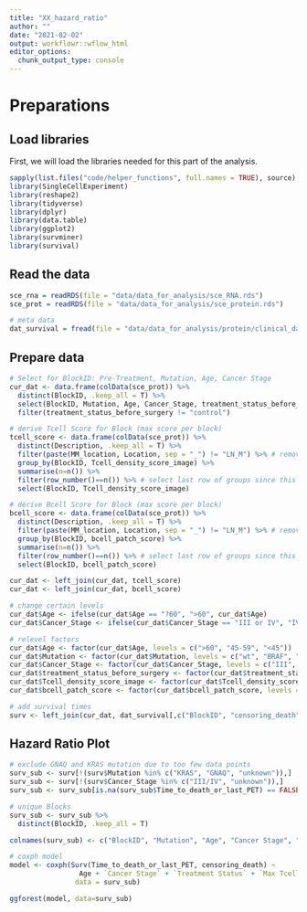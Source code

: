 ```yaml
---
title: "XX_hazard_ratio"
author: ""
date: "2021-02-02"
output: workflowr::wflow_html
editor_options:
  chunk_output_type: console
---
```


# Preparations

## Load libraries

First, we will load the libraries needed for this part of the analysis.

```r
sapply(list.files("code/helper_functions", full.names = TRUE), source)
library(SingleCellExperiment)
library(reshape2)
library(tidyverse)
library(dplyr)
library(data.table) 
library(ggplot2)
library(survminer)
library(survival)
```

## Read the data

```r
sce_rna = readRDS(file = "data/data_for_analysis/sce_RNA.rds")
sce_prot = readRDS(file = "data/data_for_analysis/sce_protein.rds")

# meta data
dat_survival = fread(file = "data/data_for_analysis/protein/clinical_data_protein.csv",stringsAsFactors = FALSE)
```

## Prepare data

```r
# Select for BlockID: Pre-Treatment, Mutation, Age, Cancer Stage
cur_dat <- data.frame(colData(sce_prot)) %>%
  distinct(BlockID, .keep_all = T) %>%
  select(BlockID, Mutation, Age, Cancer_Stage, treatment_status_before_surgery) %>%
  filter(treatment_status_before_surgery != "control")

# derive Tcell Score for Block (max score per block)
tcell_score <- data.frame(colData(sce_prot)) %>%
  distinct(Description, .keep_all = T) %>%
  filter(paste(MM_location, Location, sep = "_") != "LN_M") %>% # remove LN margin samples as these are not relevant 
  group_by(BlockID, Tcell_density_score_image) %>%
  summarise(n=n()) %>%
  filter(row_number()==n()) %>% # select last row of groups since this will always be the highest ranking
  select(BlockID, Tcell_density_score_image)

# derive Bcell Score for Block (max score per block)
bcell_score <- data.frame(colData(sce_prot)) %>%
  distinct(Description, .keep_all = T) %>%
  filter(paste(MM_location, Location, sep = "_") != "LN_M") %>% # remove LN margin samples as these are not relevant 
  group_by(BlockID, bcell_patch_score) %>%
  summarise(n=n()) %>%
  filter(row_number()==n()) %>% # select last row of groups since this will always be the highest ranking
  select(BlockID, bcell_patch_score)

cur_dat <- left_join(cur_dat, tcell_score)
cur_dat <- left_join(cur_dat, bcell_score)

# change certain levels
cur_dat$Age <- ifelse(cur_dat$Age == "?60", ">60", cur_dat$Age)
cur_dat$Cancer_Stage <- ifelse(cur_dat$Cancer_Stage == "III or IV", "IV/III", cur_dat$Cancer_Stage)

# relevel factors
cur_dat$Age <- factor(cur_dat$Age, levels = c(">60", "45-59", "<45"))
cur_dat$Mutation <- factor(cur_dat$Mutation, levels = c("wt", "BRAF", "NRAS"))
cur_dat$Cancer_Stage <- factor(cur_dat$Cancer_Stage, levels = c("III", "IV"))
cur_dat$treatment_status_before_surgery <- factor(cur_dat$treatment_status_before_surgery, levels = c("naive", "non-naive"))
cur_dat$Tcell_density_score_image <- factor(cur_dat$Tcell_density_score_image, levels = c("high", "med", "low", "absent"))
cur_dat$bcell_patch_score <- factor(cur_dat$bcell_patch_score, levels = c("No B cells", "No B cell Patches", "Small Patches", "B cell Follicles"))

# add survival times
surv <- left_join(cur_dat, dat_survival[,c("BlockID", "censoring_death", "Time_to_death_or_last_PET")])
```

## Hazard Ratio Plot 

```r
# exclude GNAQ and KRAS mutation due to too few data points
surv_sub <- surv[!(surv$Mutation %in% c("KRAS", "GNAQ", "unknown")),]
surv_sub <- surv[!(surv$Cancer_Stage %in% c("III/IV", "unknown")),]
surv_sub <- surv_sub[is.na(surv_sub$Time_to_death_or_last_PET) == FALSE,]

# unique Blocks
surv_sub <- surv_sub %>%
  distinct(BlockID, .keep_all = T)

colnames(surv_sub) <- c("BlockID", "Mutation", "Age", "Cancer Stage", "Treatment Status", "Max Tcell Density", "Max Bcell Score", "censoring_death", "Time_to_death_or_last_PET")

# coxph model
model <- coxph(Surv(Time_to_death_or_last_PET, censoring_death) ~ 
                 Age + `Cancer Stage` + `Treatment Status` + `Max Tcell Density` + Mutation,
                data = surv_sub)

ggforest(model, data=surv_sub)
```

